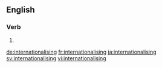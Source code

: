 ==English==

===Verb===
{{head|en|present participle}}

# {{present participle of|internationalise|lang=en}}

[[de:internationalising]]
[[fr:internationalising]]
[[ja:internationalising]]
[[sv:internationalising]]
[[vi:internationalising]]